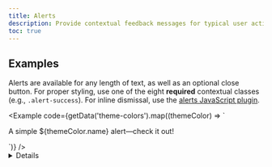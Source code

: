 ```yaml
---
title: Alerts
description: Provide contextual feedback messages for typical user actions with the handful of available and flexible alert messages.
toc: true
---
```



## Examples

Alerts are available for any length of text, as well as an optional close button. For proper styling, use one of the eight **required** contextual classes (e.g., `.alert-success`). For inline dismissal, use the [alerts JavaScript plugin](#dismissing).

<Example code={getData('theme-colors').map((themeColor) => `<div class="alert theme-${themeColor.name}" role="alert">
    A simple ${themeColor.name} alert—check it out!
  </div>`)} />

<Details name="warning-color-assistive-technologies" />

### Live example

Click the button below to show an alert (hidden with inline styles to start), then dismiss (and destroy) it with the built-in close button.

<Example addStackblitzJs code={`<div id="liveAlertPlaceholder"></div>
<button type="button" class="btn btn-primary" id="liveAlertBtn">Show live alert</button>`} />

We use the following JavaScript to trigger our live alert demo:

<JsDocs name="live-alert" file="site/src/assets/partials/snippets.js" />

### Link color

Use the `.alert-link` utility class to quickly provide matching colored links within any alert.

<Example code={getData('theme-colors').map((themeColor) => `<div class="alert alert-${themeColor.name}" role="alert">
    A simple ${themeColor.name} alert with <a href="#" class="alert-link">an example link</a>. Give it a click if you like.
  </div>`)} />

### Additional content

Alerts can also contain additional HTML elements like headings, paragraphs and dividers.

<Example code={`<div class="alert alert-success" role="alert">
    <h4 class="alert-heading">Well done!</h4>
    <p>Aww yeah, you successfully read this important alert message. This example text is going to run a bit longer so that you can see how spacing within an alert works with this kind of content.</p>
    <hr>
    <p class="mb-0">Whenever you need to, be sure to use margin utilities to keep things nice and tidy.</p>
  </div>`} />

### Icons

Similarly, you can use [flexbox utilities]([[docsref:/utilities/flex]]) and [Bootstrap Icons]([[config:icons]]) to create alerts with icons. Depending on your icons and content, you may want to add more utilities or custom styles.

<Example code={`<div class="alert alert-primary d-flex align-items-center" role="alert">
    <svg xmlns="http://www.w3.org/2000/svg" class="bi flex-shrink-0 me-2" viewBox="0 0 16 16" role="img" aria-label="Warning:">
      <path d="M8.982 1.566a1.13 1.13 0 0 0-1.96 0L.165 13.233c-.457.778.091 1.767.98 1.767h13.713c.889 0 1.438-.99.98-1.767L8.982 1.566zM8 5c.535 0 .954.462.9.995l-.35 3.507a.552.552 0 0 1-1.1 0L7.1 5.995A.905.905 0 0 1 8 5zm.002 6a1 1 0 1 1 0 2 1 1 0 0 1 0-2z"/>
    </svg>
    <div>
      An example alert with an icon
    </div>
  </div>`} />

Need more than one icon for your alerts? Consider using more Bootstrap Icons and making a local SVG sprite like so to easily reference the same icons repeatedly.

<Example code={`<svg xmlns="http://www.w3.org/2000/svg" class="d-none">
    <symbol id="check-circle-fill" viewBox="0 0 16 16">
      <path d="M16 8A8 8 0 1 1 0 8a8 8 0 0 1 16 0zm-3.97-3.03a.75.75 0 0 0-1.08.022L7.477 9.417 5.384 7.323a.75.75 0 0 0-1.06 1.06L6.97 11.03a.75.75 0 0 0 1.079-.02l3.992-4.99a.75.75 0 0 0-.01-1.05z"/>
    </symbol>
    <symbol id="info-fill" viewBox="0 0 16 16">
      <path d="M8 16A8 8 0 1 0 8 0a8 8 0 0 0 0 16zm.93-9.412-1 4.705c-.07.34.029.533.304.533.194 0 .487-.07.686-.246l-.088.416c-.287.346-.92.598-1.465.598-.703 0-1.002-.422-.808-1.319l.738-3.468c.064-.293.006-.399-.287-.47l-.451-.081.082-.381 2.29-.287zM8 5.5a1 1 0 1 1 0-2 1 1 0 0 1 0 2z"/>
    </symbol>
    <symbol id="exclamation-triangle-fill" viewBox="0 0 16 16">
      <path d="M8.982 1.566a1.13 1.13 0 0 0-1.96 0L.165 13.233c-.457.778.091 1.767.98 1.767h13.713c.889 0 1.438-.99.98-1.767L8.982 1.566zM8 5c.535 0 .954.462.9.995l-.35 3.507a.552.552 0 0 1-1.1 0L7.1 5.995A.905.905 0 0 1 8 5zm.002 6a1 1 0 1 1 0 2 1 1 0 0 1 0-2z"/>
    </symbol>
  </svg>

  <div class="alert alert-primary d-flex align-items-center" role="alert">
    <svg class="bi flex-shrink-0 me-2" role="img" aria-label="Info:"><use xlink:href="#info-fill"/></svg>
    <div>
      An example alert with an icon
    </div>
  </div>
  <div class="alert alert-success d-flex align-items-center" role="alert">
    <svg class="bi flex-shrink-0 me-2" role="img" aria-label="Success:"><use xlink:href="#check-circle-fill"/></svg>
    <div>
      An example success alert with an icon
    </div>
  </div>
  <div class="alert alert-warning d-flex align-items-center" role="alert">
    <svg class="bi flex-shrink-0 me-2" role="img" aria-label="Warning:"><use xlink:href="#exclamation-triangle-fill"/></svg>
    <div>
      An example warning alert with an icon
    </div>
  </div>
  <div class="alert alert-danger d-flex align-items-center" role="alert">
    <svg class="bi flex-shrink-0 me-2" role="img" aria-label="Danger:"><use xlink:href="#exclamation-triangle-fill"/></svg>
    <div>
      An example danger alert with an icon
    </div>
  </div>`} />

### Dismissing

Using the alert JavaScript plugin, it’s possible to dismiss any alert inline. Here’s how:

- Be sure you’ve loaded the alert plugin, or the compiled Bootstrap JavaScript.
- Add a [close button]([[docsref:/components/close-button]]) and the `.alert-dismissible` class, which adds extra padding to the right of the alert and positions the close button.
- On the close button, add the `data-bs-dismiss="alert"` attribute, which triggers the JavaScript functionality. Be sure to use the `<button>` element with it for proper behavior across all devices.
- To animate alerts when dismissing them, be sure to add the `.fade` and `.show` classes.

You can see this in action with a live demo:

<Example code={`<div class="alert alert-warning alert-dismissible fade show" role="alert">
    <strong>Holy guacamole!</strong> You should check in on some of those fields below.
    <button type="button" class="btn-close" data-bs-dismiss="alert" aria-label="Close"></button>
  </div>`} />

<Callout type="warning">
When an alert is dismissed, the element is completely removed from the page structure. If a keyboard user dismisses the alert using the close button, their focus will suddenly be lost and, depending on the browser, reset to the start of the page/document. For this reason, we recommend including additional JavaScript that listens for the `closed.bs.alert` event and programmatically sets `focus()` to the most appropriate location in the page. If you’re planning to move focus to a non-interactive element that normally does not receive focus, make sure to add `tabindex="-1"` to the element.
</Callout>

## CSS

### Variables

<CSSVariables component="Alerts" className="alert" />

<ScssDocs name="alert-css-vars" file="scss/_alert.scss" />

### Sass variables

<ScssDocs name="alert-variables" file="scss/_alert.scss" />

### Sass loops

Loop that generates the modifier classes with an overriding of CSS variables.

## JavaScript behavior

### Initialize

Initialize elements as alerts

```js
const alertList = document.querySelectorAll('.alert')
const alerts = [...alertList].map(element => new bootstrap.Alert(element))
```

<Callout>
For the sole purpose of dismissing an alert, it isn’t necessary to initialize the component manually via the JS API. By making use of `data-bs-dismiss="alert"`, the component will be initialized automatically and properly dismissed.

See the [triggers](#triggers) section for more details.
</Callout>

### Triggers

<JsDismiss name="alert" />

**Note that closing an alert will remove it from the DOM.**

### Methods

You can create an alert instance with the alert constructor, for example:

```js
const bsAlert = new bootstrap.Alert('#myAlert')
```

This makes an alert listen for click events on descendant elements which have the `data-bs-dismiss="alert"` attribute. (Not necessary when using the data-api’s auto-initialization.)

<BsTable>
| Method | Description |
| --- | --- |
| `close` | Closes an alert by removing it from the DOM. If the `.fade` and `.show` classes are present on the element, the alert will fade out before it is removed. |
| `dispose` | Destroys an element’s alert. (Removes stored data on the DOM element) |
| `getInstance` | Static method which allows you to get the alert instance associated to a DOM element. For example: `bootstrap.Alert.getInstance(alert)`. |
| `getOrCreateInstance` | Static method which returns an alert instance associated to a DOM element or create a new one in case it wasn’t initialized. You can use it like this: `bootstrap.Alert.getOrCreateInstance(element)`. |
</BsTable>

Basic usage:

```js
const alert = bootstrap.Alert.getOrCreateInstance('#myAlert')
alert.close()
```

### Events

Bootstrap’s alert plugin exposes a few events for hooking into alert functionality.

<BsTable>
| Event | Description |
| --- | --- |
| `close.bs.alert` | Fires immediately when the `close` instance method is called. |
| `closed.bs.alert` | Fired when the alert has been closed and CSS transitions have completed. |
</BsTable>

```js
const myAlert = document.getElementById('myAlert')
myAlert.addEventListener('closed.bs.alert', event => {
  // do something, for instance, explicitly move focus to the most appropriate element,
  // so it doesn’t get lost/reset to the start of the page
  // document.getElementById('...').focus()
})
```
